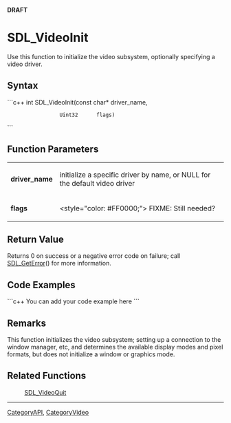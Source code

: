 <!-- pragma section-numbers off -->
<!-- pragma disable-camelcase -->
'''DRAFT'''

= SDL_VideoInit =
Use this function to initialize the video subsystem, optionally specifying a video driver.


== Syntax ==
```c++
int SDL_VideoInit(const char* driver_name,
                  Uint32      flags)
```

== Function Parameters ==
{|
|'''driver_name'''
|initialize a specific driver by name, or NULL for the default video driver
|-
|'''flags'''
|<style="color: #FF0000;"> FIXME: Still needed?
|}

== Return Value ==
Returns 0 on success or a negative error code on failure; call [[SDL_GetError]]() for more information.

== Code Examples ==
```c++
You can add your code example here
```

== Remarks ==
This function initializes the video subsystem; setting up a connection to the window manager, etc, and determines the available display modes and pixel formats, but does not initialize a window or graphics mode.

== Related Functions ==
:[[SDL_VideoQuit]]

----
[[CategoryAPI]], [[CategoryVideo]]
